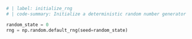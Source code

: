 ```python
# | label: initialize_rng
# | code-summary: Initialize a deterministic random number generator

random_state = 0
rng = np.random.default_rng(seed=random_state)
```
